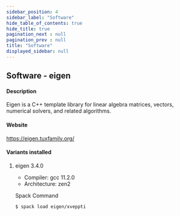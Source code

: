 ```yaml
---
sidebar_position: 4
sidebar_label: "Software"
hide_table_of_contents: true
hide_title: true
pagination_next : null
pagination_prev : null
title: "Software"
displayed_sidebar: null
---
```


## Software - eigen


#### Description
Eigen is a C++ template library for linear algebra matrices, vectors, numerical solvers, and related algorithms.

#### Website
https://eigen.tuxfamily.org/

#### Variants installed

1. eigen 3.4.0

    - Compiler: gcc 11.2.0
    - Architecture: zen2

    Spack Command
    ```bash
    $ spack load eigen/xveppti
    ```
